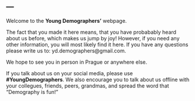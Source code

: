 ---
---

<link rel="stylesheet" href="styles.css" type="text/css">

Welcome to the **Young Demographers'** webpage. 

The fact that you made it here means, that you have probabably heard about us before, which makes us jump by joy! 
However, if you need any other information, you will most likely find it here.
If you have any questions please write us to: yd.demographers@gmail.com. 

We hope to see you in person in Prague or anywhere else. 


If you talk about us on your social media, please use **#YoungDemographers**. 
We also encourage you to talk about us offline with your collegues, friends, peers, grandmas, and spread the word that "Demography is fun!"